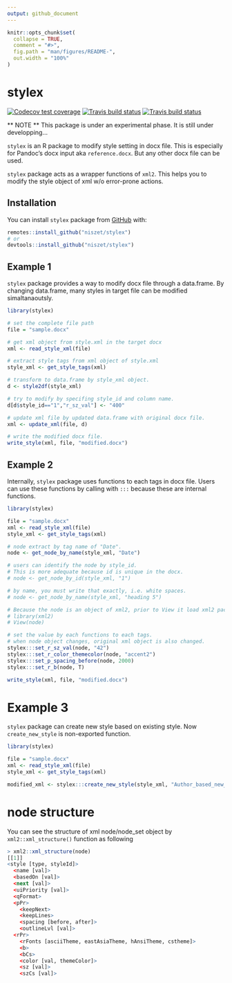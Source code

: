 ```yaml
---
output: github_document
---
```


<!-- README.md is generated from README.Rmd. Please edit that file -->

```r
knitr::opts_chunk$set(
  collapse = TRUE,
  comment = "#>",
  fig.path = "man/figures/README-",
  out.width = "100%"
)
```

# stylex

<!-- badges: start -->
[![Codecov test coverage](https://codecov.io/gh/niszet/stylex/branch/master/graph/badge.svg)](https://codecov.io/gh/niszet/stylex?branch=master)
[![Travis build status](https://travis-ci.com/niszet/stylex.svg?branch=master)](https://travis-ci.com/niszet/stylex)
[![Travis build status](https://travis-ci.org/niszet/stylex.svg?branch=master)](https://travis-ci.org/niszet/stylex)
<!-- badges: end -->

** NOTE ** This package is under an experimental phase. It is still under developping...

`stylex` is an R package to modify style setting in docx file. This is especially for Pandoc's docx input aka `reference.docx`. But any other docx file can be used.

`stylex` package acts as a wrapper functions of `xml2`. This helps you to modify the style object of xml w/o error-prone actions.


## Installation

You can install `stylex` package from [GitHub](https://github.com/niszet/stylex) with:

``` r
remotes::install_github("niszet/stylex")
# or
devtools::install_github("niszet/stylex")
```

## Example 1

`stylex` package provides a way to modify docx file through a data.frame. By changing data.frame, many styles in target file can be modified simaltanaoutsly.

```r
library(stylex)

# set the complete file path
file = "sample.docx"

# get xml object from style.xml in the target docx
xml <- read_style_xml(file)

# extract style tags from xml object of style.xml
style_xml <- get_style_tags(xml)

# transform to data.frame by style_xml object.
d <- style2df(style_xml)

# try to modify by specifing style_id and column name.
d[d$style_id=="1","r_sz_val"] <- "400"

# update xml file by updated data.frame with original docx file.
xml <- update_xml(file, d)

# write the modified docx file.
write_style(xml, file, "modified.docx")
```

## Example 2

Internally, `stylex` package uses functions to each tags in docx file. Users can use these functions by calling with `:::` because these are internal functions.


```r
library(stylex)

file = "sample.docx"
xml <- read_style_xml(file)
style_xml <- get_style_tags(xml)

# node extract by tag name of "Date".
node <- get_node_by_name(style_xml, "Date")

# users can identify the node by style_id.
# This is more adequate because id is unique in the docx.
# node <- get_node_by_id(style_xml, "1")

# by name, you must write that exactly, i.e. white spaces.
# node <- get_node_by_name(style_xml, "heading 5")

# Because the node is an object of xml2, prior to View it load xml2 package.
# library(xml2)
# View(node)

# set the value by each functions to each tags.
# when node object changes, original xml object is also changed.
stylex:::set_r_sz_val(node, "42")
stylex:::set_r_color_themecolor(node, "accent2")
stylex:::set_p_spacing_before(node, 2000)
stylex:::set_r_b(node, T)

write_style(xml, file, "modified.docx")

```

# Example 3

`stylex` package can create new style based on existing style. Now `create_new_style` is non-exported function.

```r
library(stylex)

file = "sample.docx"
xml <- read_style_xml(file)
style_xml <- get_style_tags(xml)

modified_xml <- stylex:::create_new_style(style_xml, "Author_based_new_style", "Author")

```



# node structure

You can see the structure of xml node/node_set object by `xml2::xml_structure()` function as following

```r
> xml2::xml_structure(node)
[[1]]
<style [type, styleId]>
  <name [val]>
  <basedOn [val]>
  <next [val]>
  <uiPriority [val]>
  <qFormat>
  <pPr>
    <keepNext>
    <keepLines>
    <spacing [before, after]>
    <outlineLvl [val]>
  <rPr>
    <rFonts [asciiTheme, eastAsiaTheme, hAnsiTheme, cstheme]>
    <b>
    <bCs>
    <color [val, themeColor]>
    <sz [val]>
    <szCs [val]>
```

